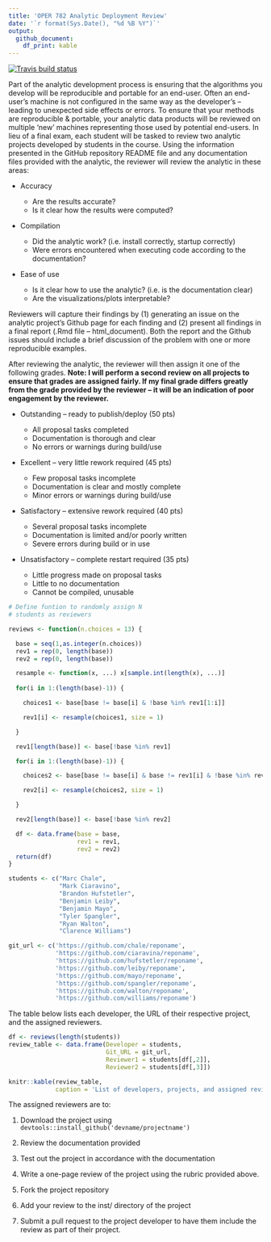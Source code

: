 ```yaml
---
title: 'OPER 782 Analytic Deployment Review'
date: '`r format(Sys.Date(), "%d %B %Y")`'
output: 
  github_document:
    df_print: kable
---
```


<!-- badges: start -->
[![Travis build status](https://travis-ci.org/mrkaliv/OPER782.WI2020.svg?branch=master)](https://travis-ci.org/mrkaliv/OPER782.WI2020)
<!-- badges: end -->


Part of the analytic development process is ensuring that the algorithms you develop will be reproducible and portable for an end-user.  Often an end-user’s machine is not configured in the same way as the developer’s – leading to unexpected side effects or errors.  To ensure that your methods are reproducible & portable, your analytic data products will be reviewed on multiple ‘new’ machines representing those used by potential end-users.
In lieu of a final exam, each student will be tasked to review two analytic projects developed by students in the course.  Using the information presented in the GitHub repository README file and any documentation files provided with the analytic, the reviewer will review the analytic in these areas:

- Accuracy

    + Are the results accurate? 
    + Is it clear how the results were computed?

- Compilation

    + Did the analytic work? (i.e. install correctly, startup correctly)
    + Were errors encountered when executing code according to the documentation?

- Ease of use

    + Is it clear how to use the analytic?  (i.e. is the documentation clear)
    + Are the visualizations/plots interpretable? 

Reviewers will capture their findings by (1) generating an issue on the analytic project’s Github page for each finding and (2) present all findings in a final report (.Rmd file – html_document).  Both the report and the Github issues should include a brief discussion of the problem with one or more reproducible examples.

After reviewing the analytic, the reviewer will then assign it one of the following grades.  __Note: I will perform a second review on all projects to ensure that grades are assigned fairly.  If my final grade differs greatly from the grade provided by the reviewer – it will be an indication of poor engagement by the reviewer.__

- Outstanding – ready to publish/deploy (50 pts)

    + All proposal tasks completed 
    + Documentation is thorough and clear
    + No errors or warnings during build/use

- Excellent – very little rework required (45 pts)

    + Few proposal tasks incomplete 
    + Documentation is clear and mostly complete
    + Minor errors or warnings during build/use

- Satisfactory – extensive rework required (40 pts) 

    + Several proposal tasks incomplete
    + Documentation is limited and/or poorly written
    + Severe errors during build or in use

- Unsatisfactory – complete restart required (35 pts) 

    + Little progress made on proposal tasks 
    + Little to no documentation
    + Cannot be compiled, unusable

```r
# Define funtion to randomly assign N
# students as reviewers

reviews <- function(n.choices = 13) {

  base = seq(1,as.integer(n.choices))
  rev1 = rep(0, length(base))
  rev2 = rep(0, length(base))

  resample <- function(x, ...) x[sample.int(length(x), ...)]
  
  for(i in 1:(length(base)-1)) {

    choices1 <- base[base != base[i] & !base %in% rev1[1:i]]

    rev1[i] <- resample(choices1, size = 1)

  }

  rev1[length(base)] <- base[!base %in% rev1]

  for(i in 1:(length(base)-1)) {

    choices2 <- base[base != base[i] & base != rev1[i] & !base %in% rev2[1:i]]

    rev2[i] <- resample(choices2, size = 1)

  }

  rev2[length(base)] <- base[!base %in% rev2]

  df <- data.frame(base = base,
                   rev1 = rev1,
                   rev2 = rev2)
  return(df)
}
```

```r
students <- c("Marc Chale",
              "Mark Ciaravino",
              "Brandon Hufstetler",
              "Benjamin Leiby",
              "Benjamin Mayo",
              "Tyler Spangler",
              "Ryan Walton",
              "Clarence Williams")

git_url <- c('https://github.com/chale/reponame',
             'https://github.com/ciaravina/reponame',
             'https://github.com/hufstetler/reponame',
             'https://github.com/leiby/reponame',
             'https://github.com/mayo/reponame',
             'https://github.com/spangler/reponame',
             'https://github.com/walton/reponame',
             'https://github.com/williams/reponame')
```

The table below lists each developer, the URL of their respective project, and the assigned reviewers. 

```r
df <- reviews(length(students))
review_table <- data.frame(Developer = students,
                           Git_URL = git_url,
                           Reviewer1 = students[df[,2]],
                           Reviewer2 = students[df[,3]])

knitr::kable(review_table,
             caption = 'List of developers, projects, and assigned reviewers for OPER782 (Winter 2020)')
```

The assigned reviewers are to:

1. Download the project using `devtools::install_github('devname/projectname')`

2. Review the documentation provided 

3. Test out the project in accordance with the documentation

4. Write a one-page review of the project using the rubric provided above.

5. Fork the project repository

6. Add your review to the inst/ directory of the project

7. Submit a pull request to the project developer to have them include the review as part of their project.

